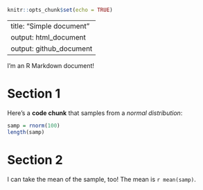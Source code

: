 
```r
knitr::opts_chunk$set(echo = TRUE)
```

---
title: "Simple document"
output: html_document
output: github_document
---

I'm an R Markdown document! 

# Section 1

Here's a **code chunk** that samples from 
a _normal distribution_:

```r
samp = rnorm(100)
length(samp)
```

# Section 2

I can take the mean of the sample, too!
The mean is `r mean(samp)`.